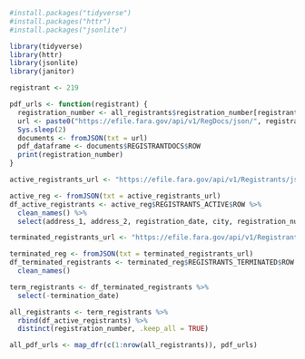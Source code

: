 

```r
#install.packages("tidyverse")
#install.packages("httr")
#install.packages("jsonlite")

library(tidyverse)
library(httr)
library(jsonlite)
library(janitor)
```

```r

registrant <- 219

pdf_urls <- function(registrant) {
  registration_number <- all_registrants$registration_number[registrant]
  url <- paste0("https://efile.fara.gov/api/v1/RegDocs/json/", registration_number)
  Sys.sleep(2)
  documents <- fromJSON(txt = url)
  pdf_dataframe <- documents$REGISTRANTDOCS$ROW
  print(registration_number)
}

```


```r
active_registrants_url <- "https://efile.fara.gov/api/v1/Registrants/json/Active"

active_reg <- fromJSON(txt = active_registrants_url)
df_active_registrants <- active_reg$REGISTRANTS_ACTIVE$ROW %>% 
  clean_names() %>% 
  select(address_1, address_2, registration_date, city, registration_number, name, zip, state, business_name)

terminated_registrants_url <- "https://efile.fara.gov/api/v1/Registrants/json/Terminated"

terminated_reg <- fromJSON(txt = terminated_registrants_url)
df_terminated_registrants <- terminated_reg$REGISTRANTS_TERMINATED$ROW %>% 
  clean_names()

term_registrants <- df_terminated_registrants %>% 
  select(-termination_date)

all_registrants <- term_registrants %>% 
  rbind(df_active_registrants) %>% 
  distinct(registration_number, .keep_all = TRUE)

all_pdf_urls <- map_dfr(c(1:nrow(all_registrants)), pdf_urls)

```

